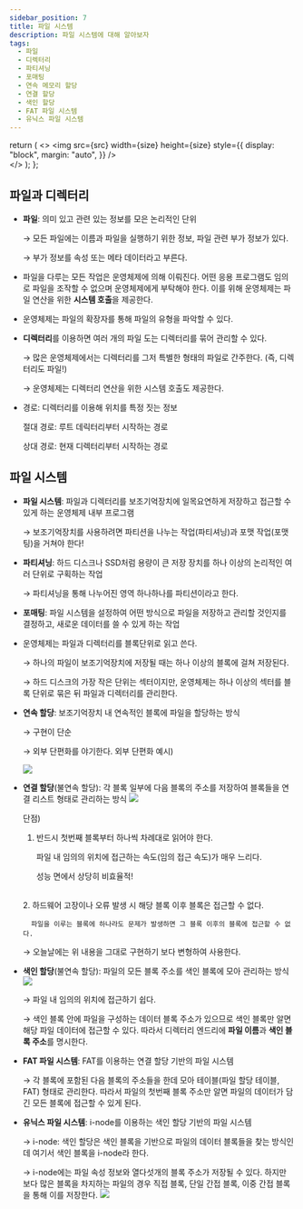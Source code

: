 ```yaml
---
sidebar_position: 7
title: 파일 시스템
description: 파일 시스템에 대해 알아보자
tags:
  - 파일
  - 디렉터리
  - 파티셔닝
  - 포매팅
  - 연속 메모리 할당
  - 연결 할당
  - 색인 할당
  - FAT 파일 시스템
  - 유닉스 파일 시스템
---
```


  return (
    <>
      <img
        src={src}
        width={size}
        height={size}
        style={{
          display: "block",
          margin: "auto",
        }}
      />
      <br />
    </>
  );
};

## 파일과 디렉터리


- **파일**: 의미 있고 관련 있는 정보를 모은 논리적인 단위
    
    → 모든 파일에는 이름과 파일을 실행하기 위한 정보, 파일 관련 부가 정보가 있다.
    
    → 부가 정보를 속성 또는 메타 데이터라고 부른다.
    
- 파일을 다루는 모든 작업은 운영체제에 의해 이뤄진다. 어떤 응용 프로그램도 임의로 파일을 조작할 수 없으며 운영체제에게 부탁해야 한다. 이를 위해 운영체제는 파일 연산을 위한 **시스템 호출**을 제공한다.
- 운영체제는 파일의 확장자를 통해 파일의 유형을 파악할 수 있다.
- **디렉터리**를 이용하면 여러 개의 파일 도는 디렉터리를 묶어 관리할 수 있다.
    
    → 많은 운영체제에서는 디렉터리를 그저 특별한 형태의 파일로 간주한다. (즉, 디렉터리도 파일!)
    
    → 운영체제는 디렉터리 연산을 위한 시스템 호출도 제공한다.
    
- 경로: 디렉터리를 이용해 위치를 특정 짓는 정보
    
    절대 경로: 루트 데릭터리부터 시작하는 경로
    
    상대 경로: 현재 디렉터리부터 시작하는 경로
    

## 파일 시스템


- **파일 시스템**: 파일과 디렉터리를 보조기억장치에 일목요연하게 저장하고 접근할 수 있게 하는 운영체제 내부 프로그램
    
    → 보조기억장치를 사용하려면 파티션을 나누는 작업(파티셔닝)과 포맷 작업(포맷팅)을 거쳐야 한다!
    
- **파티셔닝**: 하드 디스크나 SSD처럼 용량이 큰 저장 장치를 하나 이상의 논리적인 여러 단위로 구획하는 작업
    
    → 파티셔닝을 통해 나누어진 영역 하나하나를 파티션이라고 한다.
    
- **포매팅**: 파일 시스템을 설정하여 어떤 방식으로 파일을 저장하고 관리할 것인지를 결정하고, 새로운 데이터를 쓸 수 있게 하는 작업
- 운영체제는 파일과 디렉터리를 블록단위로 읽고 쓴다.
    
    → 하나의 파일이 보조기억장치에 저장될 때는 하나 이상의 블록에 걸쳐 저장된다.
    
    → 하드 디스크의 가장 작은 단위는 섹터이지만, 운영체제는 하나 이상의 섹터를 블록 단위로 묶은 뒤 파일과 디렉터리를 관리한다.
    
- **연속 할당**: 보조기억장치 내 연속적인 블록에 파일을 할당하는 방식
    
    → 구현이 단순
    
    → 외부 단편화를 야기한다.
        외부 단편화 예시)

    <Image src="https://user-images.githubusercontent.com/64428916/209499410-3dc2e1fb-c71e-47fe-8ef3-774213407674.png" size /> 
  
    
- **연결 할당**(불연속 할당): 각 블록 일부에 다음 블록의 주소를 저장하여 블록들을 연결 리스트 형태로 관리하는 방식
    <Image src="https://user-images.githubusercontent.com/64428916/209499421-97c044d0-f891-4fe0-8d7f-35a0fd0e4522.png" size="700" />
    
    단점)
    <br />

    1. 반드시 첫번째 블록부터 하나씩 차례대로 읽어야 한다.
        
        파일 내 임의의 위치에 접근하는 속도(임의 접근 속도)가 매우 느리다.
        
        성능 면에서 상당히 비효율적!
    <br />  
    2. 하드웨어 고장이나 오류 발생 시 해당 블록 이후 블록은 접근할 수 없다.
        
        파일을 이루는 블록에 하나라도 문제가 발생하면 그 블록 이후의 블록에 접근할 수 없다.
        
    
    → 오늘날에는 위 내용을 그대로 구현하기 보다 변형하여 사용한다.
    
- **색인 할당**(불연속 할당): 파일의 모든 블록 주소를 색인 블록에 모아 관리하는 방식
    <Image src="https://user-images.githubusercontent.com/64428916/209499435-124c17b8-82f0-47da-8dc1-a26a5ce0f711.png" size="700" />
    
    → 파일 내 임의의 위치에 접근하기 쉽다.
    
    → 색인 블록 안에 파일을 구성하는 데이터 블록 주소가 있으므로 색인 블록만 알면 해당 파일 데이터에 접근할 수 있다. 따라서 디렉터리 엔드리에 **파일 이름**과 **색인 블록 주소**를 명시한다.
    
- **FAT 파일 시스템**: FAT를 이용하는 연결 할당 기반의 파일 시스템
    
    → 각 블록에 포함된 다음 블록의 주소들을 한데 모아 테이블(파일 할당 테이블, FAT) 형태로 관리한다. 따라서 파일의 첫번째 블록 주소만 알면 파일의 데이터가 담긴 모든 블록에 접근할 수 있게 된다.
    
- **유닉스 파일 시스템**: i-node를 이용하는 색인 할당 기반의 파일 시스템
    
    → i-node: 색인 할당은 색인 블록을 기반으로 파일의 데이터 블록들을 찾는 방식인데 여기서 색인 블록을 i-node라 한다.
    
    → i-node에는 파일 속성 정보와 열다섯개의 블록 주소가 저장될 수 있다. 하지만 보다 많은 블록을 차지하는 파일의 경우 직접 블록, 단일 간접 블록, 이중 간접 블록을 통해 이를 저장한다.
    <Image src="https://user-images.githubusercontent.com/64428916/209499468-4eeb4820-bfb9-413d-ad93-3fab26b4a5d4.png" size="700" />